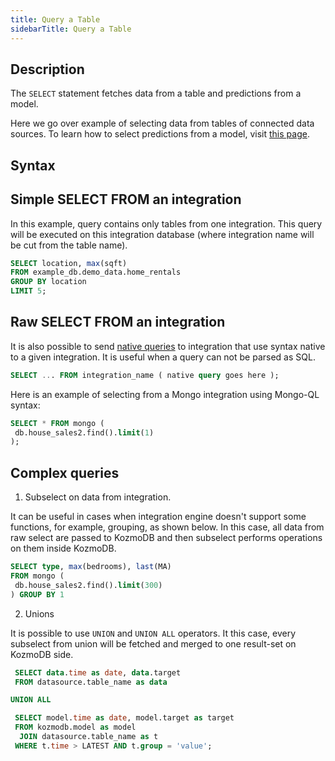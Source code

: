 ```yaml
---
title: Query a Table
sidebarTitle: Query a Table
---
```


## Description

The `SELECT` statement fetches data from a table and predictions from a model.

Here we go over example of selecting data from tables of connected data sources. To learn how to select predictions from a model, visit [this page](/sql/api/select-predictions).

## Syntax

## Simple SELECT FROM an integration

In this example, query contains only tables from one integration. This query will be executed on this integration database (where integration name will be cut from the table name).

```sql
SELECT location, max(sqft)
FROM example_db.demo_data.home_rentals 
GROUP BY location
LIMIT 5;
```

## Raw SELECT FROM an integration

It is also possible to send [native queries](/sql/native-queries) to integration that use syntax native to a given integration. It is useful when a query can not be parsed as SQL.

```sql
SELECT ... FROM integration_name ( native query goes here );
```

Here is an example of selecting from a Mongo integration using Mongo-QL syntax:

```sql
SELECT * FROM mongo (
 db.house_sales2.find().limit(1) 
);
```

## Complex queries

1. Subselect on data from integration.

It can be useful in cases when integration engine doesn't support some functions, for example, grouping, as shown below. In this case, all data from raw select are passed to KozmoDB and then subselect performs operations on them inside KozmoDB.

```sql
SELECT type, max(bedrooms), last(MA)
FROM mongo (
 db.house_sales2.find().limit(300) 
) GROUP BY 1
```

2. Unions

It is possible to use `UNION` and `UNION ALL` operators. It this case, every subselect from union will be fetched and merged to one result-set on KozmoDB side.

```sql
 SELECT data.time as date, data.target
 FROM datasource.table_name as data

UNION ALL

 SELECT model.time as date, model.target as target
 FROM kozmodb.model as model
  JOIN datasource.table_name as t
 WHERE t.time > LATEST AND t.group = 'value';
```
